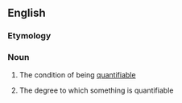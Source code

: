 ==English==

===Etymology===
{{suffix|en|quantify|ability}}

===Noun===
{{wikipedia}}
{{en-noun|~|quantifiabilities}}

# {{lb|en|uncountable}} The condition of being [[quantifiable]]
# {{lb|en|countable}} The degree to which something is quantifiable